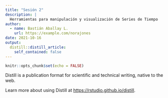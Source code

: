 ```yaml
---
title: "Sesión 2"
description: |
  Herramientas para manipulación y visualización de Series de Tiempo
author:
  - name: Bastián Aballay L.
    url: https://example.com/norajones
date: 2021-10-16
output:
  distill::distill_article:
    self_contained: false
---
```



```r
knitr::opts_chunk$set(echo = FALSE)
```

Distill is a publication format for scientific and technical writing, native to the web.

Learn more about using Distill at <https://rstudio.github.io/distill>.


